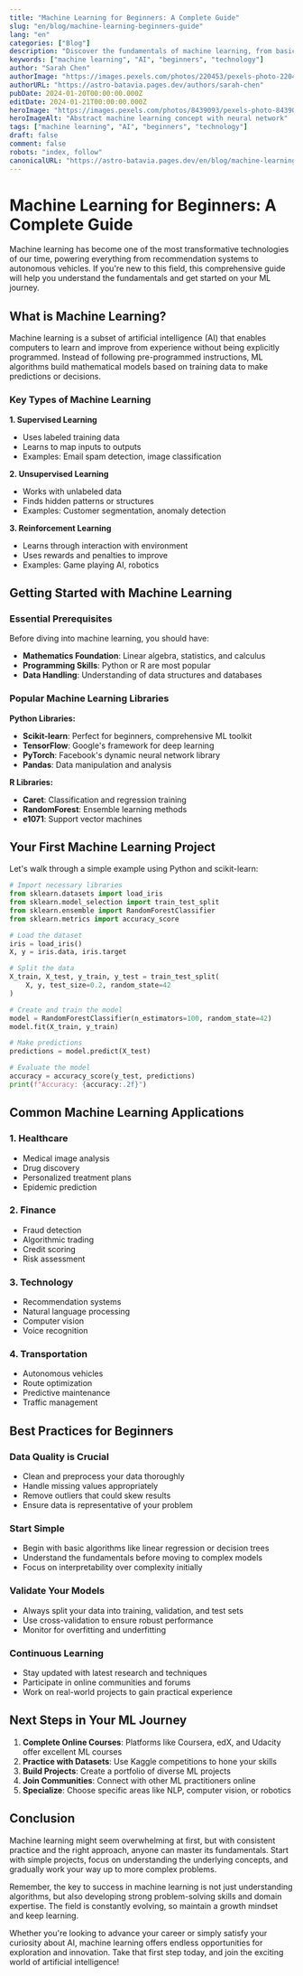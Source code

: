 ```yaml
---
title: "Machine Learning for Beginners: A Complete Guide"
slug: "en/blog/machine-learning-beginners-guide"
lang: "en"
categories: ["Blog"]
description: "Discover the fundamentals of machine learning, from basic concepts to practical applications. Perfect for beginners looking to understand AI technology."
keywords: ["machine learning", "AI", "beginners", "technology"]
author: "Sarah Chen"
authorImage: "https://images.pexels.com/photos/220453/pexels-photo-220453.jpeg?auto=compress&cs=tinysrgb&w=1260&h=750&dpr=1"
authorURL: "https://astro-batavia.pages.dev/authors/sarah-chen"
pubDate: 2024-01-20T00:00:00.000Z
editDate: 2024-01-21T00:00:00.000Z
heroImage: "https://images.pexels.com/photos/8439093/pexels-photo-8439093.jpeg?auto=compress&cs=tinysrgb&w=1260&h=750&dpr=1"
heroImageAlt: "Abstract machine learning concept with neural network"
tags: ["machine learning", "AI", "beginners", "technology"]
draft: false
comment: false
robots: "index, follow"
canonicalURL: "https://astro-batavia.pages.dev/en/blog/machine-learning-beginners-guide"
---
```


# Machine Learning for Beginners: A Complete Guide

Machine learning has become one of the most transformative technologies of our time, powering everything from recommendation systems to autonomous vehicles. If you're new to this field, this comprehensive guide will help you understand the fundamentals and get started on your ML journey.

## What is Machine Learning?

Machine learning is a subset of artificial intelligence (AI) that enables computers to learn and improve from experience without being explicitly programmed. Instead of following pre-programmed instructions, ML algorithms build mathematical models based on training data to make predictions or decisions.

### Key Types of Machine Learning

**1. Supervised Learning**

- Uses labeled training data
- Learns to map inputs to outputs
- Examples: Email spam detection, image classification

**2. Unsupervised Learning**

- Works with unlabeled data
- Finds hidden patterns or structures
- Examples: Customer segmentation, anomaly detection

**3. Reinforcement Learning**

- Learns through interaction with environment
- Uses rewards and penalties to improve
- Examples: Game playing AI, robotics

## Getting Started with Machine Learning

### Essential Prerequisites

Before diving into machine learning, you should have:

- **Mathematics Foundation**: Linear algebra, statistics, and calculus
- **Programming Skills**: Python or R are most popular
- **Data Handling**: Understanding of data structures and databases

### Popular Machine Learning Libraries

**Python Libraries:**

- **Scikit-learn**: Perfect for beginners, comprehensive ML toolkit
- **TensorFlow**: Google's framework for deep learning
- **PyTorch**: Facebook's dynamic neural network library
- **Pandas**: Data manipulation and analysis

**R Libraries:**

- **Caret**: Classification and regression training
- **RandomForest**: Ensemble learning methods
- **e1071**: Support vector machines

## Your First Machine Learning Project

Let's walk through a simple example using Python and scikit-learn:

```python
# Import necessary libraries
from sklearn.datasets import load_iris
from sklearn.model_selection import train_test_split
from sklearn.ensemble import RandomForestClassifier
from sklearn.metrics import accuracy_score

# Load the dataset
iris = load_iris()
X, y = iris.data, iris.target

# Split the data
X_train, X_test, y_train, y_test = train_test_split(
    X, y, test_size=0.2, random_state=42
)

# Create and train the model
model = RandomForestClassifier(n_estimators=100, random_state=42)
model.fit(X_train, y_train)

# Make predictions
predictions = model.predict(X_test)

# Evaluate the model
accuracy = accuracy_score(y_test, predictions)
print(f"Accuracy: {accuracy:.2f}")
```

## Common Machine Learning Applications

### 1. Healthcare

- Medical image analysis
- Drug discovery
- Personalized treatment plans
- Epidemic prediction

### 2. Finance

- Fraud detection
- Algorithmic trading
- Credit scoring
- Risk assessment

### 3. Technology

- Recommendation systems
- Natural language processing
- Computer vision
- Voice recognition

### 4. Transportation

- Autonomous vehicles
- Route optimization
- Predictive maintenance
- Traffic management

## Best Practices for Beginners

### Data Quality is Crucial

- Clean and preprocess your data thoroughly
- Handle missing values appropriately
- Remove outliers that could skew results
- Ensure data is representative of your problem

### Start Simple

- Begin with basic algorithms like linear regression or decision trees
- Understand the fundamentals before moving to complex models
- Focus on interpretability over complexity initially

### Validate Your Models

- Always split your data into training, validation, and test sets
- Use cross-validation to ensure robust performance
- Monitor for overfitting and underfitting

### Continuous Learning

- Stay updated with latest research and techniques
- Participate in online communities and forums
- Work on real-world projects to gain practical experience

## Next Steps in Your ML Journey

1. **Complete Online Courses**: Platforms like Coursera, edX, and Udacity offer excellent ML courses
2. **Practice with Datasets**: Use Kaggle competitions to hone your skills
3. **Build Projects**: Create a portfolio of diverse ML projects
4. **Join Communities**: Connect with other ML practitioners online
5. **Specialize**: Choose specific areas like NLP, computer vision, or robotics

## Conclusion

Machine learning might seem overwhelming at first, but with consistent practice and the right approach, anyone can master its fundamentals. Start with simple projects, focus on understanding the underlying concepts, and gradually work your way up to more complex problems.

Remember, the key to success in machine learning is not just understanding algorithms, but also developing strong problem-solving skills and domain expertise. The field is constantly evolving, so maintain a growth mindset and keep learning.

Whether you're looking to advance your career or simply satisfy your curiosity about AI, machine learning offers endless opportunities for exploration and innovation. Take that first step today, and join the exciting world of artificial intelligence!
